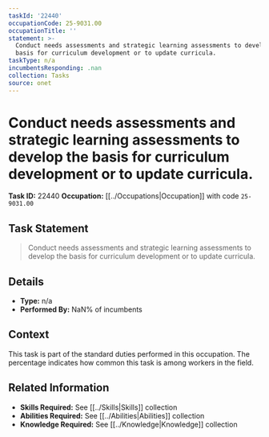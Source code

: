 ```yaml
---
taskId: '22440'
occupationCode: 25-9031.00
occupationTitle: ''
statement: >-
  Conduct needs assessments and strategic learning assessments to develop the
  basis for curriculum development or to update curricula.
taskType: n/a
incumbentsResponding: .nan
collection: Tasks
source: onet
---
```

# Conduct needs assessments and strategic learning assessments to develop the basis for curriculum development or to update curricula.

**Task ID:** 22440
**Occupation:** [[../Occupations|Occupation]] with code `25-9031.00`

## Task Statement

> Conduct needs assessments and strategic learning assessments to develop the basis for curriculum development or to update curricula.

## Details

- **Type:** n/a
- **Performed By:** NaN% of incumbents

## Context

This task is part of the standard duties performed in this occupation. The percentage indicates how common this task is among workers in the field.

## Related Information

- **Skills Required:** See [[../Skills|Skills]] collection
- **Abilities Required:** See [[../Abilities|Abilities]] collection
- **Knowledge Required:** See [[../Knowledge|Knowledge]] collection
